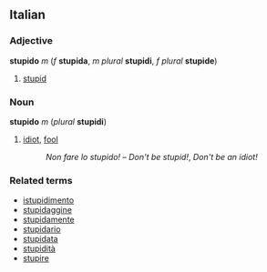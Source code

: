 ==Italian==
===Adjective===
'''stupido''' ''m'' (''f'' '''stupida''', ''m plural'' '''stupidi''', ''f plural'' '''stupide''')

#[[stupid]]

===Noun===
'''stupido''' ''m'' (''plural'' '''stupidi''')

#[[idiot]], [[fool]]
#:''Non fare lo stupido!'' &ndash; ''Don't be stupid!'', ''Don't be an idiot!''

===Related terms===
*[[istupidimento]]
*[[stupidaggine]]
*[[stupidamente]]
*[[stupidario]]
*[[stupidata]]
*[[stupidità]]
*[[stupire]]